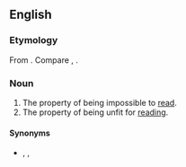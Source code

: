 ==English==

===Etymology===
From {{af|en|un-|read|-ability}}. Compare {{m|en|unreadable}}, {{m|en|readability}}.

===Noun===
{{en-noun|-}}

# The property of being impossible to [[read]].
# The property of being unfit for [[reading]].

====Synonyms====
* {{sense|impossibility}} {{l|en|illegibility}}, {{l|en|inscrutability}}, {{l|en|indecipherability}}
